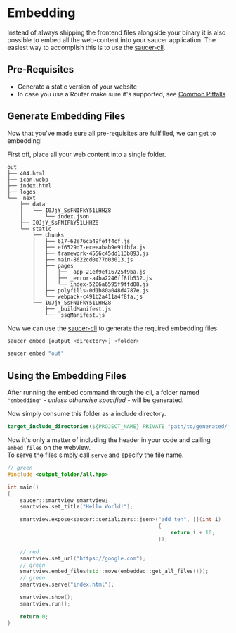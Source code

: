 # Embedding

Instead of always shipping the frontend files alongside your binary it is also possible to embed all the web-content into your saucer application.
The easiest way to accomplish this is to use the [saucer-cli](.).

## Pre-Requisites

- Generate a static version of your website
- In case you use a Router make sure it's supported, see [Common Pitfalls](../common-pitfalls)

## Generate Embedding Files

Now that you've made sure all pre-requisites are fullfilled, we can get to embedding!

First off, place all your web content into a single folder.

```text title="Example Folder Structure"
out
├── 404.html
├── icon.webp
├── index.html
├── logos
└── _next
    ├── data
    │   └── I0JjY_SsFNIFkY51LHHZ8
    │       └── index.json
    ├── I0JjY_SsFNIFkY51LHHZ8
    └── static
        ├── chunks
        │   ├── 617-62e76ca49feff4cf.js
        │   ├── ef6529d7-eceeabab9e91fbfa.js
        │   ├── framework-4556c45dd113b893.js
        │   ├── main-8622cd0e77d03013.js
        │   ├── pages
        │   │   ├── _app-21ef9ef16725f9ba.js
        │   │   ├── _error-a4ba2246ff8fb532.js
        │   │   └── index-5206a6595f9ffd08.js
        │   ├── polyfills-0d1b80a048d4787e.js
        │   └── webpack-c491b2a411a4f8fa.js
        └── I0JjY_SsFNIFkY51LHHZ8
            ├── _buildManifest.js
            └── _ssgManifest.js
```

Now we can use the [saucer-cli](.) to generate the required embedding files.

```bash title="Command Syntax"
saucer embed [output <directory>] <folder>
```

```bash title="Example Command"
saucer embed "out"
```

## Using the Embedding Files

After running the embed command through the cli, a folder named `"embedding"` _- unless otherwise specified -_ will be generated.

Now simply consume this folder as a include directory.

```cmake title="Consuming Embedding folder through CMake"
target_include_directories(${PROJECT_NAME} PRIVATE "path/to/generated/folder")
```

Now it's only a matter of including the header in your code and calling `embed_files` on the webview.  
To serve the files simply call `serve` and specify the file name.

```cpp title="Example"
// green
#include <output_folder/all.hpp>

int main()
{
    saucer::smartview smartview;
    smartview.set_title("Hello World!");

    smartview.expose<saucer::serializers::json>("add_ten", [](int i)
                                                {
                                                    return i + 10;
                                                });

    // red
    smartview.set_url("https://google.com");
    // green
    smartview.embed_files(std::move(embedded::get_all_files()));
    // green
    smartview.serve("index.html");

    smartview.show();
    smartview.run();

    return 0;
}
```

